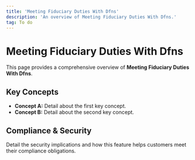 ```yaml
---
title: 'Meeting Fiduciary Duties With Dfns'
description: 'An overview of Meeting Fiduciary Duties With Dfns.'
tag: To do
---
```


# Meeting Fiduciary Duties With Dfns

This page provides a comprehensive overview of **Meeting Fiduciary Duties With Dfns**.

## Key Concepts

* **Concept A:** Detail about the first key concept.
* **Concept B:** Detail about the second key concept.

## Compliance & Security

Detail the security implications and how this feature helps customers meet their compliance obligations.
